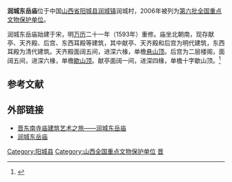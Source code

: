 {{coord|35|29|37|N|112|31|27|E|display=title|scale:10000}}
{{文物保护单位
| 级别 = 全国
| 名称 = 润城东岳庙
| 图片 = 
| 所在 = [[山西省|山西省]][[阳城县|阳城县]]
| 分类 = 古建筑
| 时代 = 金至清
| 编号 = [[第六批全国重点文物保护单位|第六批]]第375项
| 登录 = 2006年5月25日
}}

'''润城东岳庙'''位于中国[[山西省|山西省]][[阳城县|阳城县]][[润城镇|润城镇]]润城村，2006年被列为[[第六批全国重点文物保护单位|第六批全国重点文物保护单位]]。

润城东岳庙始建于宋，明[[万历|万历]]二十一年（1593年）重修。庙坐北朝南，现存献亭、天齐殿、后宫、东西耳殿等建筑，其中献亭、天齐殿和后宫为明代建筑，东西耳殿为清代建筑。天齐殿面阔五间，进深六椽，单檐[[悬山顶|悬山顶]]。后宫为二层楼阁，面阔五间，进深六椽，单檐[[歇山顶|歇山顶]]。献亭面阔一间，进深四椽，单檐十字歇山顶。<ref>{{Cite book |author=国家文物局 编 |title=全国重点文物保护单位（第六批）·第Ⅳ卷 |publisher=文物出版社 |year=2008 |isbn=978-7-5010-2446-9 |pages=301 }}</ref>

==参考文献==
{{reflist}}

==外部链接==
*[http://blog.sina.com.cn/s/blog_55c7a8d70100io2x.html 晋东南寺庙建筑艺术之旅——润城东岳庙] {{Wayback|url=http://blog.sina.com.cn/s/blog_55c7a8d70100io2x.html |date=20190609094640 }}
*[http://hi.baidu.com/fjrh/blog/item/68e168634b46d06e0d33fa3e.html 润城东岳庙]{{Dead link|date=2020年4月 |bot=InternetArchiveBot |fix-attempted=yes }}

{{山西全国重点文物保护单位}}

{{DEFAULTSORT:run}}
[[Category:阳城县|Category:阳城县]]
[[Category:山西全国重点文物保护单位|Category:山西全国重点文物保护单位]]
[[Category:东岳庙|晋]]